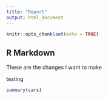 ```yaml
---
title: "Report"
output: html_document
---
```


```r
knitr::opts_chunk$set(echo = TRUE)
```

## R Markdown


These are the changes I want to make 

testing


```r
summary(cars)
```
